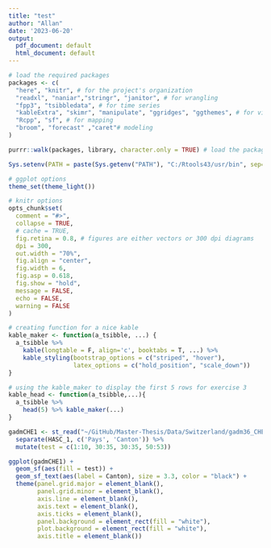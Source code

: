 ```yaml
---
title: "test"
author: "Allan"
date: '2023-06-20'
output:
  pdf_document: default
  html_document: default
---
```


```r
# load the required packages
packages <- c(
  "here", "knitr", # for the project's organization
  "readxl", "naniar","stringr", "janitor", # for wrangling
  "fpp3", "tsibbledata", # for time series
  "kableExtra", "skimr", "manipulate", "ggridges", "ggthemes", # for visualization
  "Rcpp", "sf", # for mapping
  "broom", "forecast" ,"caret"# modeling
)

purrr::walk(packages, library, character.only = TRUE) # load the packages

Sys.setenv(PATH = paste(Sys.getenv("PATH"), "C:/Rtools43/usr/bin", sep=";")) # setup Rtools43

# ggplot options
theme_set(theme_light())

# knitr options
opts_chunk$set(
  comment = "#>",
  collapse = TRUE,
  # cache = TRUE,
  fig.retina = 0.8, # figures are either vectors or 300 dpi diagrams
  dpi = 300,
  out.width = "70%",
  fig.align = "center",
  fig.width = 6,
  fig.asp = 0.618,
  fig.show = "hold",
  message = FALSE,
  echo = FALSE,
  warning = FALSE
)

# creating function for a nice kable
kable_maker <- function(a_tsibble, ...) {
  a_tsibble %>%
    kable(longtable = F, align='c', booktabs = T, ...) %>%
    kable_styling(bootstrap_options = c("striped", "hover"),
                  latex_options = c("hold_position", "scale_down"))
}

# using the kable_maker to display the first 5 rows for exercise 3
kable_head <- function(a_tsibble,...){
  a_tsibble %>% 
    head(5) %>% kable_maker(...)
}
```


```r
gadmCHE1 <- st_read("~/GitHub/Master-Thesis/Data/Switzerland/gadm36_CHE_shp/gadm36_CHE_1.shp") %>%
  separate(HASC_1, c('Pays', 'Canton')) %>%
  mutate(test = c(1:10, 30:35, 30:35, 50:53))
```

```r
ggplot(gadmCHE1) +
  geom_sf(aes(fill = test)) +
  geom_sf_text(aes(label = Canton), size = 3.3, color = "black") +
  theme(panel.grid.major = element_blank(),
        panel.grid.minor = element_blank(),
        axis.line = element_blank(),
        axis.text = element_blank(),
        axis.ticks = element_blank(),
        panel.background = element_rect(fill = "white"),
        plot.background = element_rect(fill = "white"),
        axis.title = element_blank())
```


